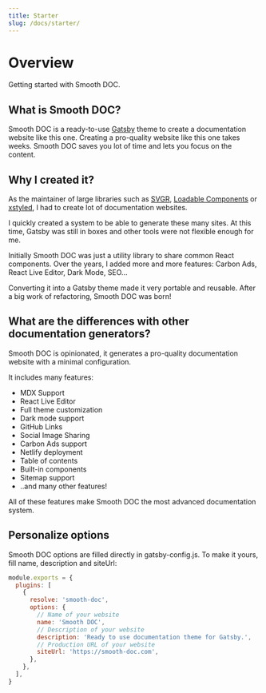 ```yaml
---
title: Starter
slug: /docs/starter/
---
```


# Overview

Getting started with Smooth DOC.

## What is Smooth DOC?

Smooth DOC is a ready-to-use [Gatsby](https://gatsbyjs.com/) theme to create a documentation website like this one. Creating a pro-quality website like this one takes weeks. Smooth DOC saves you lot of time and lets you focus on the content.

## Why I created it?

As the maintainer of large libraries such as [SVGR](https://react-svgr.com/), [Loadable Components](https://loadable-components.com/) or [xstyled](https://xstyled.dev/), I had to create lot of documentation websites.

I quickly created a system to be able to generate these many sites. At this time, Gatsby was still in boxes and other tools were not flexible enough for me.

Initially Smooth DOC was just a utility library to share common React components. Over the years, I added more and more features: Carbon Ads, React Live Editor, Dark Mode, SEO...

Converting it into a Gatsby theme made it very portable and reusable. After a big work of refactoring, Smooth DOC was born!

## What are the differences with other documentation generators?

Smooth DOC is opinionated, it generates a pro-quality documentation website with a minimal configuration.

It includes many features:

*   MDX Support
*   React Live Editor
*   Full theme customization
*   Dark mode support
*   GitHub Links
*   Social Image Sharing
*   Carbon Ads support
*   Netlify deployment
*   Table of contents
*   Built-in components
*   Sitemap support
*   ..and many other features!

All of these features make Smooth DOC the most advanced documentation system.

## Personalize options

Smooth DOC options are filled directly in gatsby-config.js. To make it yours, fill name, description and siteUrl:

```js
module.exports = {
  plugins: [
    {
      resolve: 'smooth-doc',
      options: {
        // Name of your website
        name: 'Smooth DOC',
        // Description of your website
        description: 'Ready to use documentation theme for Gatsby.',
        // Production URL of your website
        siteUrl: 'https://smooth-doc.com',
      },
    },
  ],
}
```

